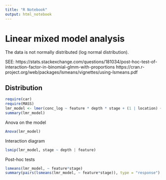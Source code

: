 ```yaml
---
title: "R Notebook"
output: html_notebook
---
```


# Linear mixed model analysis
The data is not normally distributed (log normal distribution). 

SEE: https://stats.stackexchange.com/questions/181034/post-hoc-test-of-interaction-factor-in-binomial-glmm-with-proportions
https://cran.r-project.org/web/packages/lsmeans/vignettes/using-lsmeans.pdf

## Distribution
```r
require(car)
require(MASS)
lmr_model <- lmer(conc_log ~ feature * depth * stage + (1 | location) + (1 | feature : station), data=data.conc.labrid, REML=TRUE)
summary(lmr_model)
```

Anova on the model
```r
Anova(lmr_model)
```

Interaction diagram
```r
lsmip(lmr_model, stage ~ depth | feature)
```

Post-hoc tests
```r
lsmeans(lmr_model, ~ feature*stage)
summary(pairs(lsmeans(lmr_model, ~ feature*stage)), type = "response")
```

